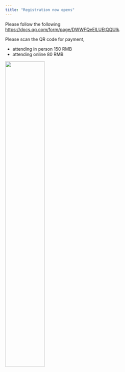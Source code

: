 ---
title: "Registration now opens"
---

Please follow the following [https://docs.qq.com/form/page/DWWFQeElLUEtQQUlk](link).


Please scan the QR code for payment,

- attending in person 150 RMB
- attending online 80 RMB

<img src="resources/wechatpay.jpg" width="50%">